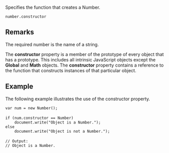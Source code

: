 Specifies the function that creates a Number.

 number.constructor

==Remarks==
The required number is the name of a string.

The '''constructor''' property is a member of the prototype of every object that has a prototype. This includes all intrinsic JavaScript objects except the '''Global''' and '''Math''' objects. The '''constructor''' property contains a reference to the function that constructs instances of that particular object.


==Example==
The following example illustrates the use of the constructor property.

 var num = new Number();
 
 if (num.constructor == Number)
     document.write("Object is a Number.");
 else
     document.write("Object is not a Number.");
 
 // Output:
 // Object is a Number.


